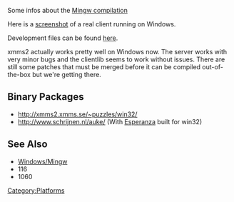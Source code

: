 Some infos about the [[Windows/Mingw|Mingw compilation]]

Here is a [http://exodus.xmms.se/~tru/screens/esperanza/0.2/win32.png screenshot] of a real client running on Windows.

Development files can be found [http://exodus.xmms.se/~nano/clientlib-win32.tar.gz here].

xmms2 actually works pretty well on Windows now. The server works with very minor bugs and the clientlib seems to work without issues. There are still some patches that must be merged before it can be compiled out-of-the-box but we're getting there.

== Binary Packages ==
* http://xmms2.xmms.se/~puzzles/win32/ 
* http://www.schrijnen.nl/auke/ (With [[Client:Esperanza|Esperanza]] built for win32)

== See Also ==
* [[Windows/Mingw]]
* <mantis>116</mantis>
* <mantis>1060</mantis>

[[Category:Platforms]]